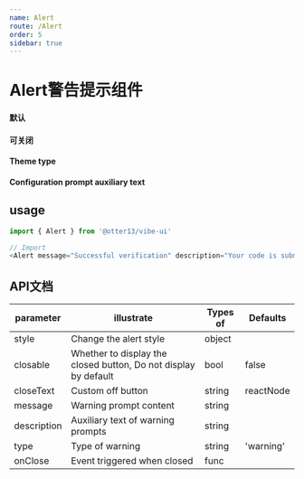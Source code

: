```yaml
---
name: Alert
route: /Alert
order: 5
sidebar: true
---
```



# Alert警告提示组件
#### 默认

<Playground>
    <Alert message="温馨提示：您的小票已出，快来火车站获取吧～" />
</Playground>

#### 可关闭

<Playground>
    <Alert message="温馨提示：您的小票已出，快来火车站获取吧～" closable />
</Playground>

#### Theme type

<Playground>
    <Alert message="Successful tickets: Your small ticket has been issued, come and get it to the train station ~" type="success" />
    <Alert message="Error issuance error: React error, return to the homepage ~" type="error" />
    <Alert message="Ticket notice: Your small ticket has been issued, come and get it for the train station ~~" type="info" />
    <Alert message="Reminder: Your small ticket has been issued, come and get the train station to get it ~" />
</Playground>

#### Configuration prompt auxiliary text

<Playground>
    <Alert message="Notice" description="Your small ticket has been out, come to the train station to get it ~~" type="info" />
    <Alert message="Successful verification" description="Your code is submitted successfully, come to the train station to get it ~~" type="success" closable />
</Playground>

## usage

``` js
import { Alert } from '@otter13/vibe-ui'

// Import
<Alert message="Successful verification" description="Your code is submitted successfully, come to the train station to get it ~~" type="success" closable />
```

## API文档
|  parameter  |  illustrate  |  Types of  |  Defaults  |
|  ---   |  ---  |  ---  |  ---  |
|  style  |  Change the alert style  |  object  |  |
|  closable  |  Whether to display the closed button, Do not display by default  |  bool  |  false  |
|  closeText  |  Custom off button  |  string|reactNode  |  'x'  |
|  message  |  Warning prompt content  |  string  |    |
|  description  |  Auxiliary text of warning prompts  |  string  |    |
|  type  |  Type of warning  |  string  |   'warning' |
|  onClose  |  Event triggered when closed  |  func  |    |
